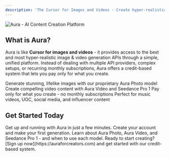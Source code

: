 ```yaml
---
description: 'The Cursor for Images and Videos - Create hyper-realistic AI content, fast.'
---
```


<div style={{textAlign: 'center', marginBottom: '2rem'}}>
  <img
    src="https://i.ibb.co/v4SHZf8h/NEW-LOGO-AURA.webp"
    alt="Aura - AI Content Creation Platform"
    style={{maxWidth: '150px', margin: '0 auto', display: 'block'}}
  />
</div>

## What is Aura?

Aura is like **Cursor for images and videos** - it provides access to the best and most hyper-realistic image & video generation APIs through a simple, unified platform. Instead of dealing with multiple API providers, complex setups, or recurring monthly subscriptions, Aura offers a credit-based system that lets you pay only for what you create.

<CardGroup cols={2}>
  <Card
    title="Hyper-Realistic Images"
    icon="image"
    href="/ai-models"
  >
    Generate stunning, lifelike images with our proprietary Aura Photo model
  </Card>
  <Card
    title="Dynamic Videos"
    icon="video"
    href="/video-generation"
  >
    Create compelling video content with Aura Video and Seedance Pro 1
  </Card>
  <Card
    title="Credit-Based Pricing"
    icon="credit-card"
    href="/pricing-credits"
  >
    Pay only for what you create - no monthly subscriptions
  </Card>
  <Card
    title="Professional Quality"
    icon="sparkles"
    href="/use-cases"
  >
    Perfect for music videos, UGC, social media, and influencer content
  </Card>
</CardGroup>


## Get Started Today

<CardGroup cols={2}>
  <Card 
    title="Quick Start Guide" 
    icon="rocket"
    href="/getting-started"
  >
    Get up and running with Aura in just a few minutes. Create your account and make your first generation.
  </Card>
  <Card 
    title="Explore AI Models" 
    icon="book"
    href="/ai-models"
  >
    Learn about Aura Photo, Aura Video, and Seedance Pro 1 - and when to use each model.
  </Card>
</CardGroup>

<Note>
Ready to start creating? [Sign up now](https://auraforcreators.com) and get started with our credit-based system.
</Note>